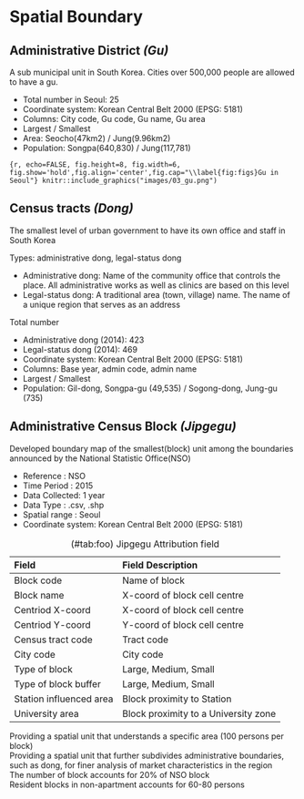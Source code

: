 # Spatial Boundary

## Administrative District *(Gu)*
A sub municipal unit in South Korea. Cities over 500,000 people are allowed to have a gu.

- Total number in Seoul: 25
- Coordinate system: Korean Central Belt 2000 (EPSG: 5181)
- Columns: City code, Gu code, Gu name, Gu area
- Largest / Smallest
- Area: Seocho(47km2) / Jung(9.96km2)
- Population: Songpa(640,830) / Jung(117,781)

```{r, echo=FALSE, fig.height=8, fig.width=6, fig.show='hold',fig.align='center',fig.cap="\\label{fig:figs}Gu in Seoul"}
knitr::include_graphics("images/03_gu.png")
```

## Census tracts *(Dong)*
The smallest level of urban government to have its own office and staff in South Korea</br>

Types: administrative dong, legal-status dong

- Administrative dong: Name of the community office that controls the place. All administrative works as well as clinics are based on this level
- Legal-status dong: A traditional area (town, village) name. The name of a unique region that serves as an address


Total number

- Administrative dong (2014): 423
- Legal-status dong (2014): 469
- Coordinate system: Korean Central Belt 2000 (EPSG: 5181)
- Columns: Base year, admin code, admin name
- Largest / Smallest
- Population: Gil-dong, Songpa-gu (49,535) / Sogong-dong, Jung-gu (735)



## Administrative Census Block *(Jipgegu)*
Developed boundary map of the smallest(block) unit among the boundaries announced by the National Statistic Office(NSO)

- Reference : NSO
- Time Period : 2015
- Data Collected: 1 year
- Data Type : .csv, .shp
- Spatial range : Seoul
- Coordinate system: Korean Central Belt 2000 (EPSG: 5181)


Table: (\#tab:foo) Jipgegu Attribution field

| Field       |Field Description| 
|:------------|:-----------|
| Block code | Name of block|
| Block name | X-coord of block cell centre|
| Centriod X-coord | X-coord of block cell centre|
| Centriod Y-coord | Y-coord of block cell centre|
| Census tract code | Tract code|
| City code | City code|
| Type of block | Large, Medium, Small |
| Type of block buffer | Large, Medium, Small|
| Station influenced area | Block proximity to Station|
| University area | Block proximity to a University zone|



Providing a spatial unit that understands a specific area (100 persons per block) </br>
Providing a spatial unit that further subdivides administrative boundaries, such as dong,
for finer analysis of market characteristics in the region </br>
The number of block accounts for 20% of NSO block </br>
Resident blocks in non-apartment accounts for 60-80 persons


